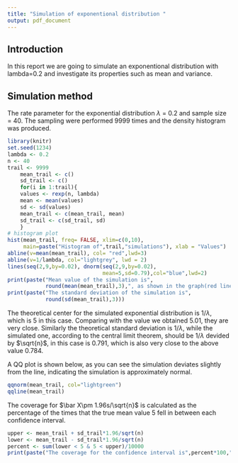 ```yaml
---
title: "Simulation of exponentional distribution "
output: pdf_document
---
```

## Introduction
In this report we are going to simulate an exponentional distribution with lambda=0.2 and investigate its properties such as mean and variance.

## Simulation method
The rate parameter for the exponential distribution $\lambda$ = 0.2 and sample size = 40. The sampling were performed 9999 times and the density histogram was produced. 
```r
library(knitr)
set.seed(1234)
lambda <- 0.2
n <- 40
trail <- 9999
    mean_trail <- c()
    sd_trail <- c()
    for(i in 1:trail){
    values <- rexp(n, lambda)
    mean <- mean(values)
    sd <- sd(values)
    mean_trail <- c(mean_trail, mean)
    sd_trail <- c(sd_trail, sd)
    }    
# histogram plot
hist(mean_trail, freq= FALSE, xlim=c(0,10),
     main=paste("Histogram of",trail,"simulations"), xlab = "Values")
abline(v=mean(mean_trail), col= "red",lwd=3)
abline(v=1/lambda, col="lightgrey", lwd = 2)
lines(seq(2,9,by=0.02), dnorm(seq(2,9,by=0.02),
                              mean=5,sd=0.79),col="blue",lwd=2)
print(paste("Mean value of the simulation is", 
            round(mean(mean_trail),3),", as shown in the graph(red line)"))
print(paste("The standard deviation of the simulation is", 
            round(sd(mean_trail),3)))
```

The theoretical center for the simulated exponential distribution is 1/$\lambda$, which is 5 in this case. Comparing with the value we obtained 5.01, they are very close. Similarly the theoretical standard deviation is 1/$\lambda$, while the simulated one, according to the central limit theorem, should be 1/$\lambda$ devided by $\sqrt{n}$, in this case is 0.791, which is also very close to the above value 0.784.

A QQ plot is shown below, as you can see the simulation deviates slightly from the line, indicating the simulation is approximately normal.
```r
qqnorm(mean_trail, col="lightgreen")
qqline(mean_trail)
```

The coverage for $\bar X\pm 1.96s/\sqrt{n}$ is calculated as the percentage of the times that the true mean value 5 fell in between each confidence interval.

```r
upper <- mean_trail + sd_trail*1.96/sqrt(n)
lower <- mean_trail - sd_trail*1.96/sqrt(n)
percent <- sum(lower < 5 & 5 < upper)/10000
print(paste("The coverage for the confidence interval is",percent*100,"%" ))
```
